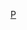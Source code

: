 {{Portal:技術/特色图片/Layout
 |image=Lasers.jpeg
 |size=
 |caption=激光笔
 |text=[[三原色|三原色]][[RGB|RGB]][[激光|激光]]。
 |credit={{u|彭家杰}}
 |link=激光
}}
<noinclude>[[Category:Technology_portal|P]]</noinclude>